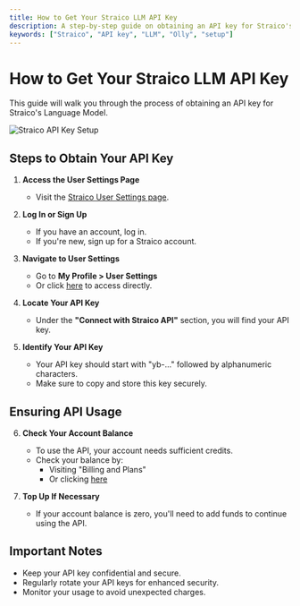 ```yaml
---
title: How to Get Your Straico LLM API Key
description: A step-by-step guide on obtaining an API key for Straico's Language Model to use with Olly.
keywords: ["Straico", "API key", "LLM", "Olly", "setup"]
---
```


# How to Get Your Straico LLM API Key

This guide will walk you through the process of obtaining an API key for Straico's Language Model.

![Straico API Key Setup](/images/installation/straico.png)

## Steps to Obtain Your API Key

1. **Access the User Settings Page**
   - Visit the [Straico User Settings page](https://platform.straico.com/user-settings).

2. **Log In or Sign Up**
   - If you have an account, log in.
   - If you're new, sign up for a Straico account.

3. **Navigate to User Settings**
   - Go to **My Profile > User Settings**
   - Or click [here](https://platform.straico.com/user-settings) to access directly.

4. **Locate Your API Key**
   - Under the **"Connect with Straico API"** section, you will find your API key.

5. **Identify Your API Key**
   - Your API key should start with "yb-..." followed by alphanumeric characters.
   - Make sure to copy and store this key securely.

## Ensuring API Usage

6. **Check Your Account Balance**
   - To use the API, your account needs sufficient credits.
   - Check your balance by:
     - Visiting "Billing and Plans"
     - Or clicking [here](https://platform.straico.com/my-profile/pricing)

7. **Top Up If Necessary**
   - If your account balance is zero, you'll need to add funds to continue using the API.

## Important Notes

- Keep your API key confidential and secure.
- Regularly rotate your API keys for enhanced security.
- Monitor your usage to avoid unexpected charges.

<CardGrid>
  <Card
    subtitle="Documentation"
    title="Straico API Docs"
    description="Explore the full Straico API documentation."
    href="https://straico.com/releases/"
  />
  <Card
    subtitle="Support"
    title="Straico Support"
    description="Get help with your Straico account and API usage."
    href="https://straico.com/faq/"
  />
  <Card
    subtitle="Next Steps"
    title="Generate Human-like Content with Olly."
    description="Learn how to Generate Human-like Content"
    href="https://youtu.be/NoAdUkt9ngY"
  />
</CardGrid>
